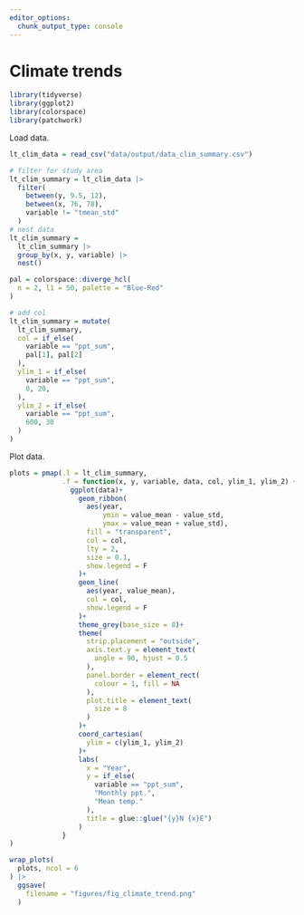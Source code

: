 ```yaml
---
editor_options: 
  chunk_output_type: console
---
```


# Climate trends

```r
library(tidyverse)
library(ggplot2)
library(colorspace)
library(patchwork)
```

Load data.

```r
lt_clim_data = read_csv("data/output/data_clim_summary.csv")

# filter for study area
lt_clim_summary = lt_clim_data |> 
  filter(
    between(y, 9.5, 12),
    between(x, 76, 78),
    variable != "tmean_std"
  )
# nest data
lt_clim_summary = 
  lt_clim_summary |> 
  group_by(x, y, variable) |> 
  nest()

pal = colorspace::diverge_hcl(
  n = 2, l1 = 50, palette = "Blue-Red"
)

# add col
lt_clim_summary = mutate(
  lt_clim_summary,
  col = if_else(
    variable == "ppt_sum",
    pal[1], pal[2]
  ),
  ylim_1 = if_else(
    variable == "ppt_sum",
    0, 20,
  ),
  ylim_2 = if_else(
    variable == "ppt_sum",
    600, 30
  )
)
```

Plot data.

```r
plots = pmap(.l = lt_clim_summary,
             .f = function(x, y, variable, data, col, ylim_1, ylim_2) {
               ggplot(data)+
                 geom_ribbon(
                   aes(year,
                       ymin = value_mean - value_std,
                       ymax = value_mean + value_std),
                   fill = "transparent",
                   col = col,
                   lty = 2,
                   size = 0.1,
                   show.legend = F
                 )+
                 geom_line(
                   aes(year, value_mean),
                   col = col,
                   show.legend = F
                 )+
                 theme_grey(base_size = 8)+
                 theme(
                   strip.placement = "outside",
                   axis.text.y = element_text(
                     angle = 90, hjust = 0.5
                   ),
                   panel.border = element_rect(
                     colour = 1, fill = NA
                   ),
                   plot.title = element_text(
                     size = 8
                   )
                 )+
                 coord_cartesian(
                   ylim = c(ylim_1, ylim_2)
                 )+
                 labs(
                   x = "Year",
                   y = if_else(
                     variable == "ppt_sum",
                     "Monthly ppt.",
                     "Mean temp."
                   ),
                   title = glue::glue("{y}N {x}E")
                 )
             }
)
```

```r
wrap_plots(
  plots, ncol = 6
) |>
  ggsave(
    filename = "figures/fig_climate_trend.png"
  )
```

